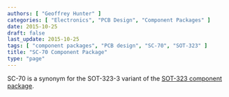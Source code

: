 ```yaml
---
authors: [ "Geoffrey Hunter" ]
categories: [ "Electronics", "PCB Design", "Component Packages" ]
date: 2015-10-25
draft: false
last_update: 2015-10-25
tags: [ "component packages", "PCB design", "SC-70", "SOT-323" ]
title: "SC-70 Component Package"
type: "page"
---
```


SC-70 is a synonym for the SOT-323-3 variant of the [SOT-323 component package](../sot-323-component-package).
